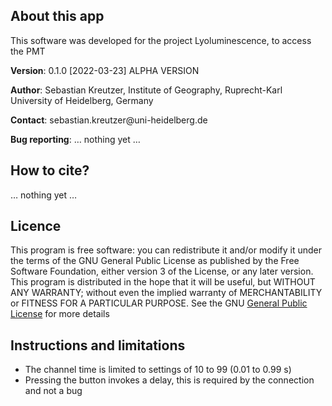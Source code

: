 ## About this app

This software was developed for the project Lyoluminescence, to access the PMT

**Version**: 0.1.0 [2022-03-23] ALPHA VERSION

**Author**: Sebastian Kreutzer, Institute of Geography, Ruprecht-Karl University of Heidelberg, Germany

**Contact**: sebastian.kreutzer@uni-heidelberg.de

**Bug reporting**: ... nothing yet ... 
  
## How to cite?

... nothing yet ... 

## Licence

This program is free software: you can redistribute it and/or modify it 
under the terms of the GNU General Public License as published by the
Free Software Foundation, either version 3 of the License, or any later version.
This program is distributed in the hope that it will be useful, but WITHOUT ANY WARRANTY;
without even the implied warranty of MERCHANTABILITY or FITNESS FOR A PARTICULAR PURPOSE.
See the GNU [General Public License](https://www.gnu.org/licenses/gpl-3.0.en.html) for more details

## Instructions and limitations

* The channel time is limited to settings of 10 to 99 (0.01 to 0.99 s)
* Pressing the button invokes a delay, this is required by the connection and 
not a bug
